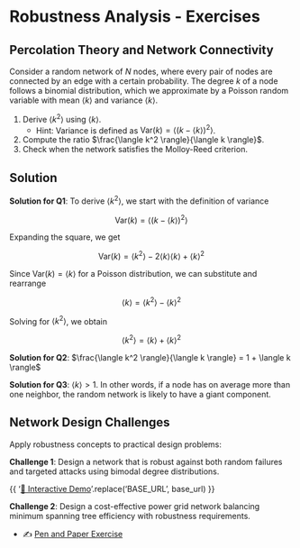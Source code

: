 # Robustness Analysis - Exercises

## Percolation Theory and Network Connectivity

Consider a random network of $N$ nodes, where every pair of nodes are connected by an edge with a certain probability. The degree $k$ of a node follows a binomial distribution, which we approximate by a Poisson random variable with mean $\langle k \rangle$ and variance $\langle k \rangle$.

1. Derive $\langle k^2 \rangle$ using $\langle k \rangle$.
   - Hint: Variance is defined as $\text{Var}(k) = \langle (k-\langle k \rangle)^2 \rangle$.
2. Compute the ratio $\frac{\langle k^2 \rangle}{\langle k \rangle}$.
3. Check when the network satisfies the Molloy-Reed criterion.

::: {.callout collapse="true"}
## Solution

**Solution for Q1**:
To derive $\langle k^2 \rangle$, we start with the definition of variance

$$\text{Var}(k) = \langle (k - \langle k \rangle)^2 \rangle$$

Expanding the square, we get

$$\text{Var}(k) = \langle k^2 \rangle - 2\langle k \rangle \langle k \rangle + \langle k \rangle^2$$

Since $\text{Var}(k) = \langle k \rangle$ for a Poisson distribution, we can substitute and rearrange

$$\langle k \rangle = \langle k^2 \rangle - \langle k \rangle^2$$

Solving for $\langle k^2 \rangle$, we obtain

$$\langle k^2 \rangle = \langle k \rangle + \langle k \rangle^2$$

**Solution for Q2**:
$\frac{\langle k^2 \rangle}{\langle k \rangle} = 1 + \langle k \rangle$

**Solution for Q3**:
$\langle k \rangle >1$. In other words, if a node has on average more than one neighbor, the random network is likely to have a giant component.
:::

## Network Design Challenges

Apply robustness concepts to practical design problems:

**Challenge 1**: Design a network that is robust against both random failures and targeted attacks using bimodal degree distributions.

{{ '[🚀 Interactive Demo]( BASE_URL/vis/network-robustness.html)'.replace('BASE_URL', base_url) }}

**Challenge 2**: Design a cost-effective power grid network balancing minimum spanning tree efficiency with robustness requirements.

- ✍️ [Pen and Paper Exercise](./pen-and-paper/exercise.pdf)